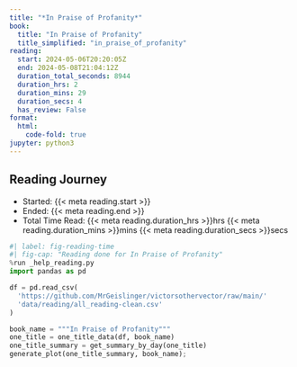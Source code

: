 ```yaml
---
title: "*In Praise of Profanity*"
book:
  title: "In Praise of Profanity"
  title_simplified: "in_praise_of_profanity"
reading:
  start: 2024-05-06T20:20:05Z
  end: 2024-05-08T21:04:12Z
  duration_total_seconds: 8944
  duration_hrs: 2
  duration_mins: 29
  duration_secs: 4
  has_review: False
format:
  html:
    code-fold: true
jupyter: python3
---
```


## Reading Journey

* Started: {{< meta reading.start >}}
* Ended: {{< meta reading.end >}}
* Total Time Read: {{< meta reading.duration_hrs >}}hrs {{< meta reading.duration_mins >}}mins {{< meta reading.duration_secs >}}secs

```python
#| label: fig-reading-time
#| fig-cap: "Reading done for In Praise of Profanity"
%run _help_reading.py
import pandas as pd

df = pd.read_csv(
  'https://github.com/MrGeislinger/victorsothervector/raw/main/'
  'data/reading/all_reading-clean.csv'
)

book_name = """In Praise of Profanity"""
one_title = one_title_data(df, book_name)
one_title_summary = get_summary_by_day(one_title)
generate_plot(one_title_summary, book_name);
```
